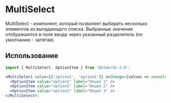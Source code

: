 
<Meta of={MultiSelectStories} />

# MultiSelect

MultiSelect - компонент, который позволяет выбирать несколько элементов из выпадающего списка. Выбранные значения отображаются в поле ввода через указанный разделитель (по умолчанию - запятая).

## Использование

```jsx
import { MultiSelect, OptionItem } from '@nlmk/ds-2.0';

<MultiSelect value={['option1', 'option2']} onChange={values => console.log(values)} label="Выберите опции">
  <OptionItem value="option1" label="Опция 1" />
  <OptionItem value="option2" label="Опция 2" />
  <OptionItem value="option3" label="Опция 3" />
</MultiSelect>;
```

